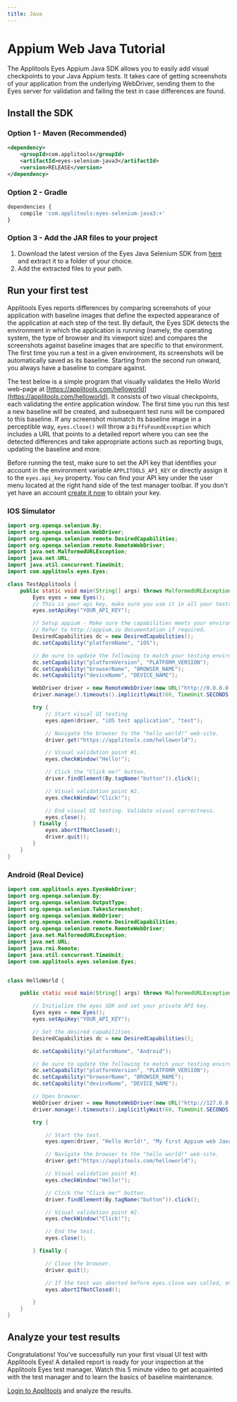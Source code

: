 ```yaml
---
title: Java
---
```


# Appium Web Java Tutorial
The Applitools Eyes Appium Java SDK allows you to easily add visual checkpoints to your Java Appium tests. It takes care of getting screenshots of your application from the underlying WebDriver, sending them to the Eyes server for validation and failing the test in case differences are found.

## Install the SDK

### Option 1 - Maven (Recommended)
```xml
<dependency>
    <groupId>com.applitools</groupId>
    <artifactId>eyes-selenium-java3</artifactId>
    <version>RELEASE</version>
</dependency>
```

### Option 2 - Gradle
```js
dependencies {
    compile 'com.applitools:eyes-selenium-java3:+'
}
```
### Option 3 - Add the JAR files to your project
1. Download the latest version of the Eyes Java Selenium SDK from [here](https://applitools.jfrog.io/artifactory/Java4/) and extract it to a folder of your choice.
2. Add the extracted files to your path.


## Run your first test
Applitools Eyes reports differences by comparing screenshots of your application with baseline images that define the expected appearance of the application at each step of the test. By default, the Eyes SDK detects the environment in which the application is running (namely, the operating system, the type of browser and its viewport size) and compares the screenshots against baseline images that are specific to that environment. The first time you run a test in a given environment, its screenshots will be automatically saved as its baseline. Starting from the second run onward, you always have a baseline to compare against.

The test below is a simple program that visually validates the Hello World web-page at [https://applitools.com/helloworld](https://applitools.com/helloworld). It consists of two visual checkpoints, each validating the entire application window. The first time you run this test a new baseline will be created, and subsequent test runs will be compared to this baseline. If any screenshot mismatch its baseline image in a perceptible way, `eyes.close()` will throw a `DiffsFoundException` which includes a URL that points to a detailed report where you can see the detected differences and take appropriate actions such as reporting bugs, updating the baseline and more.

Before running the test, make sure to set the API key that identifies your account in the environment variable `APPLITOOLS_API_KEY` or directly assign it to the `eyes.api_key` property. You can find your API key under the user menu located at the right hand side of the test manager toolbar. If you don't yet have an account [create it now](https://applitools.com/sign-up) to obtain your key.

### IOS Simulator
```java
import org.openqa.selenium.By;
import org.openqa.selenium.WebDriver;
import org.openqa.selenium.remote.DesiredCapabilities;
import org.openqa.selenium.remote.RemoteWebDriver;
import java.net.MalformedURLException;
import java.net.URL;
import java.util.concurrent.TimeUnit;
import com.applitools.eyes.Eyes;

class TestApplitools {
    public static void main(String[] args) throws MalformedURLException {
        Eyes eyes = new Eyes();
        // This is your api key, make sure you use it in all your tests.
        eyes.setApiKey("YOUR_API_KEY");

        // Setup appium - Make sure the capabilities meets your environment.
        // Refer to http://appium.io documentation if required.
        DesiredCapabilities dc = new DesiredCapabilities();
        dc.setCapability("platformName", "iOS");

        // Be sure to update the following to match your testing environment
        dc.setCapability("platformVersion", "PLATFORM_VERSION");
        dc.setCapability("browserName", "BROWSER_NAME");
        dc.setCapability("deviceName", "DEVICE_NAME");

        WebDriver driver = new RemoteWebDriver(new URL("http://0.0.0.0:4723/wd/hub"), dc);
        driver.manage().timeouts().implicitlyWait(60, TimeUnit.SECONDS);

        try {
            // Start visual UI testing
            eyes.open(driver, "iOS test application", "test");

            // Navigate the browser to the "hello world!" web-site.
            driver.get("https://applitools.com/helloworld");

            // Visual validation point #1.
            eyes.checkWindow("Hello!");

            // Click the "Click me!" button.
            driver.findElement(By.tagName("button")).click();

            // Visual validation point #2.
            eyes.checkWindow("Click!");

            // End visual UI testing. Validate visual correctness.
            eyes.close();
        } finally {
            eyes.abortIfNotClosed();
            driver.quit();
        }
    }
}
```

### Android (Real Device)

```java
import com.applitools.eyes.EyesWebDriver;
import org.openqa.selenium.By;
import org.openqa.selenium.OutputType;
import org.openqa.selenium.TakesScreenshot;
import org.openqa.selenium.WebDriver;
import org.openqa.selenium.remote.DesiredCapabilities;
import org.openqa.selenium.remote.RemoteWebDriver;
import java.net.MalformedURLException;
import java.net.URL;
import java.rmi.Remote;
import java.util.concurrent.TimeUnit;
import com.applitools.eyes.selenium.Eyes;


class HelloWorld {

    public static void main(String[] args) throws MalformedURLException {

        // Initialize the eyes SDK and set your private API key.
        Eyes eyes = new Eyes();
        eyes.setApiKey("YOUR_API_KEY");

        // Set the desired capabilities.
        DesiredCapabilities dc = new DesiredCapabilities();

        dc.setCapability("platformName", "Android");

        // Be sure to update the following to match your testing environment
        dc.setCapability("platformVersion", "PLATFORM_VERSION");
        dc.setCapability("browserName", "BROWSER_NAME");
        dc.setCapability("deviceName", "DEVICE_NAME");

        // Open browser.
        WebDriver driver = new RemoteWebDriver(new URL("http://127.0.0.1:4723/wd/hub"), dc);
        driver.manage().timeouts().implicitlyWait(60, TimeUnit.SECONDS);

        try {

            // Start the test.
            eyes.open(driver, "Hello World!", "My first Appium web Java test!");

            // Navigate the browser to the "hello world!" web-site.
            driver.get("https://applitools.com/helloworld");

            // Visual validation point #1.
            eyes.checkWindow("Hello!");

            // Click the "Click me!" button.
            driver.findElement(By.tagName("button")).click();

            // Visual validation point #2.
            eyes.checkWindow("Click!");

            // End the test.
            eyes.close();

        } finally {

            // Close the browser.
            driver.quit();

            // If the test was aborted before eyes.close was called, ends the test as aborted.
            eyes.abortIfNotClosed();

        }
    }
}

```

## Analyze your test results
Congratulations! You've successfully run your first visual UI test with Applitools Eyes! A detailed report is ready for your inspection at the Applitools Eyes test manager. Watch this 5 minute video to get acquainted with the test manager and to learn the basics of baseline maintenance.

[Login to Applitools](https://applitools.com/users/login) and analyze the results.

<PartialOutro/>